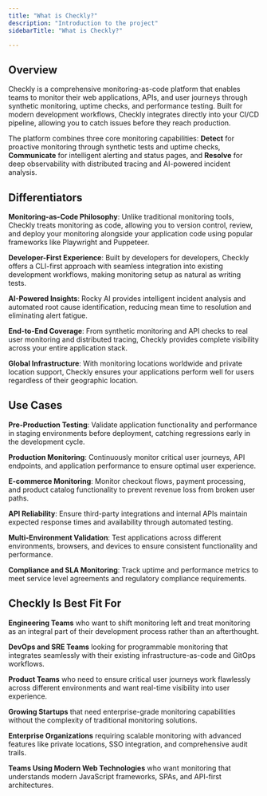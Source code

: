 ```yaml
---
title: "What is Checkly?"
description: "Introduction to the project"
sidebarTitle: "What is Checkly?"

---
```


## Overview

Checkly is a comprehensive monitoring-as-code platform that enables teams to monitor their web applications, APIs, and user journeys through synthetic monitoring, uptime checks, and performance testing. Built for modern development workflows, Checkly integrates directly into your CI/CD pipeline, allowing you to catch issues before they reach production.

The platform combines three core monitoring capabilities: **Detect** for proactive monitoring through synthetic tests and uptime checks, **Communicate** for intelligent alerting and status pages, and **Resolve** for deep observability with distributed tracing and AI-powered incident analysis.

## Differentiators

**Monitoring-as-Code Philosophy**: Unlike traditional monitoring tools, Checkly treats monitoring as code, allowing you to version control, review, and deploy your monitoring alongside your application code using popular frameworks like Playwright and Puppeteer.

**Developer-First Experience**: Built by developers for developers, Checkly offers a CLI-first approach with seamless integration into existing development workflows, making monitoring setup as natural as writing tests.

**AI-Powered Insights**: Rocky AI provides intelligent incident analysis and automated root cause identification, reducing mean time to resolution and eliminating alert fatigue.

**End-to-End Coverage**: From synthetic monitoring and API checks to real user monitoring and distributed tracing, Checkly provides complete visibility across your entire application stack.

**Global Infrastructure**: With monitoring locations worldwide and private location support, Checkly ensures your applications perform well for users regardless of their geographic location.

## Use Cases

**Pre-Production Testing**: Validate application functionality and performance in staging environments before deployment, catching regressions early in the development cycle.

**Production Monitoring**: Continuously monitor critical user journeys, API endpoints, and application performance to ensure optimal user experience.

**E-commerce Monitoring**: Monitor checkout flows, payment processing, and product catalog functionality to prevent revenue loss from broken user paths.

**API Reliability**: Ensure third-party integrations and internal APIs maintain expected response times and availability through automated testing.

**Multi-Environment Validation**: Test applications across different environments, browsers, and devices to ensure consistent functionality and performance.

**Compliance and SLA Monitoring**: Track uptime and performance metrics to meet service level agreements and regulatory compliance requirements.

## Checkly Is Best Fit For

**Engineering Teams** who want to shift monitoring left and treat monitoring as an integral part of their development process rather than an afterthought.

**DevOps and SRE Teams** looking for programmable monitoring that integrates seamlessly with their existing infrastructure-as-code and GitOps workflows.

**Product Teams** who need to ensure critical user journeys work flawlessly across different environments and want real-time visibility into user experience.

**Growing Startups** that need enterprise-grade monitoring capabilities without the complexity of traditional monitoring solutions.

**Enterprise Organizations** requiring scalable monitoring with advanced features like private locations, SSO integration, and comprehensive audit trails.

**Teams Using Modern Web Technologies** who want monitoring that understands modern JavaScript frameworks, SPAs, and API-first architectures.
